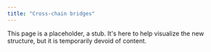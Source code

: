 ```yaml
---
title: "Cross-chain bridges"
---
```


This page is a placeholder, a stub. It's here to help visualize the new structure, but it is temporarily devoid of content.
